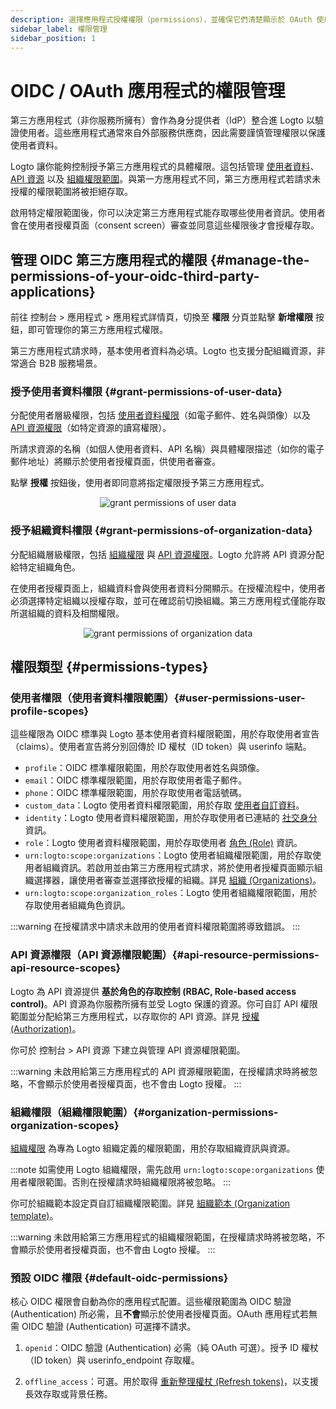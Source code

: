 ```yaml
---
description: 選擇應用程式授權權限（permissions），並確保它們清楚顯示於 OAuth 使用者授權頁面（consent screen）。
sidebar_label: 權限管理
sidebar_position: 1
---
```


# OIDC / OAuth 應用程式的權限管理

第三方應用程式（非你服務所擁有）會作為身分提供者（IdP）整合進 Logto 以驗證使用者。這些應用程式通常來自外部服務供應商，因此需要謹慎管理權限以保護使用者資料。

Logto 讓你能夠控制授予第三方應用程式的具體權限。這包括管理 [使用者資料](#user-permissions-user-profile-scopes)、[API 資源](#api-resource-permissions-api-resource-scopes) 以及 [組織權限範圍](#organization-permissions-organization-scopes)。與第一方應用程式不同，第三方應用程式若請求未授權的權限範圍將被拒絕存取。

啟用特定權限範圍後，你可以決定第三方應用程式能存取哪些使用者資訊。使用者會在使用者授權頁面（consent screen）審查並同意這些權限後才會授權存取。

## 管理 OIDC 第三方應用程式的權限 \{#manage-the-permissions-of-your-oidc-third-party-applications}

前往 <CloudLink to="/applications">控制台 > 應用程式 > 應用程式詳情頁</CloudLink>，切換至 **權限** 分頁並點擊 **新增權限** 按鈕，即可管理你的第三方應用程式權限。

第三方應用程式請求時，基本使用者資料為必填。Logto 也支援分配組織資源，非常適合 B2B 服務場景。

### 授予使用者資料權限 \{#grant-permissions-of-user-data}

分配使用者層級權限，包括 [使用者資料權限](#user-permissions-user-profile-scopes)（如電子郵件、姓名與頭像）以及 [API 資源權限](#api-resource-permissions-api-resource-scopes)（如特定資源的讀寫權限）。

所請求資源的名稱（如個人使用者資料、API 名稱）與具體權限描述（如你的電子郵件地址）將顯示於使用者授權頁面，供使用者審查。

點擊 **授權** 按鈕後，使用者即同意將指定權限授予第三方應用程式。

<center>
  <img src="/img/assets/grant-permissions-of-user-data.webp" alt="grant permissions of user data" />
</center>

### 授予組織資料權限 \{#grant-permissions-of-organization-data}

分配組織層級權限，包括 [組織權限](#organization-permissions-organization-scopes) 與 [API 資源權限](#api-resource-permissions-api-resource-scopes)。Logto 允許將 API 資源分配給特定組織角色。

在使用者授權頁面上，組織資料會與使用者資料分開顯示。在授權流程中，使用者必須選擇特定組織以授權存取，並可在確認前切換組織。第三方應用程式僅能存取所選組織的資料及相關權限。

<center>
  <img
    src="/img/assets/grant-permissions-of-organization-data.webp"
    alt="grant permissions of organization data"
  />
</center>

## 權限類型 \{#permissions-types}

### 使用者權限（使用者資料權限範圍）\{#user-permissions-user-profile-scopes}

這些權限為 OIDC 標準與 Logto 基本使用者資料權限範圍，用於存取使用者宣告（claims）。使用者宣告將分別回傳於 ID 權杖（ID token）與 userinfo 端點。

- `profile`：OIDC 標準權限範圍，用於存取使用者姓名與頭像。
- `email`：OIDC 標準權限範圍，用於存取使用者電子郵件。
- `phone`：OIDC 標準權限範圍，用於存取使用者電話號碼。
- `custom_data`：Logto 使用者資料權限範圍，用於存取 [使用者自訂資料](/user-management/user-data/#custom-data)。
- `identity`：Logto 使用者資料權限範圍，用於存取使用者已連結的 [社交身分](/user-management/user-data/#social-identities) 資訊。
- `role`：Logto 使用者資料權限範圍，用於存取使用者 [角色 (Role)](/authorization/role-based-access-control) 資訊。
- `urn:logto:scope:organizations`：Logto 使用者組織權限範圍，用於存取使用者組織資訊。若啟用並由第三方應用程式請求，將於使用者授權頁面顯示組織選擇器，讓使用者審查並選擇欲授權的組織。詳見 [組織 (Organizations)](/organizations)。
- `urn:logto:scope:organization_roles`：Logto 使用者組織權限範圍，用於存取使用者組織角色資訊。

:::warning
在授權請求中請求未啟用的使用者資料權限範圍將導致錯誤。
:::

### API 資源權限（API 資源權限範圍）\{#api-resource-permissions-api-resource-scopes}

Logto 為 API 資源提供 **基於角色的存取控制 (RBAC, Role-based access control)**。API 資源為你服務所擁有並受 Logto 保護的資源。你可自訂 API 權限範圍並分配給第三方應用程式，以存取你的 API 資源。詳見 [授權 (Authorization)](/authorization)。

你可於 <CloudLink to="/api-resources">控制台 > API 資源</CloudLink> 下建立與管理 API 資源權限範圍。

:::warning
未啟用給第三方應用程式的 API 資源權限範圍，在授權請求時將被忽略，不會顯示於使用者授權頁面，也不會由 Logto 授權。
:::

### 組織權限（組織權限範圍）\{#organization-permissions-organization-scopes}

[組織權限](/authorization/organization-template) 為專為 Logto 組織定義的權限範圍，用於存取組織資訊與資源。

:::note
如需使用 Logto 組織權限，需先啟用 `urn:logto:scope:organizations` 使用者權限範圍。否則在授權請求時組織權限將被忽略。
:::

你可於組織範本設定頁自訂組織權限範圍。詳見 [組織範本 (Organization template)](/authorization/organization-template)。

:::warning
未啟用給第三方應用程式的組織權限範圍，在授權請求時將被忽略，不會顯示於使用者授權頁面，也不會由 Logto 授權。
:::

### 預設 OIDC 權限 \{#default-oidc-permissions}

核心 OIDC 權限會自動為你的應用程式配置。這些權限範圍為 OIDC 驗證 (Authentication) 所必需，且**不會**顯示於使用者授權頁面。OAuth 應用程式若無需 OIDC 驗證 (Authentication) 可選擇不請求。

1. `openid`：OIDC 驗證 (Authentication) 必需（純 OAuth 可選）。授予 ID 權杖（ID token）與 userinfo_endpoint 存取權。

2. `offline_access`：可選。用於取得 [重新整理權杖 (Refresh tokens)](/integrate-logto/application-data-structure#rotate-refresh-token)，以支援長效存取或背景任務。
